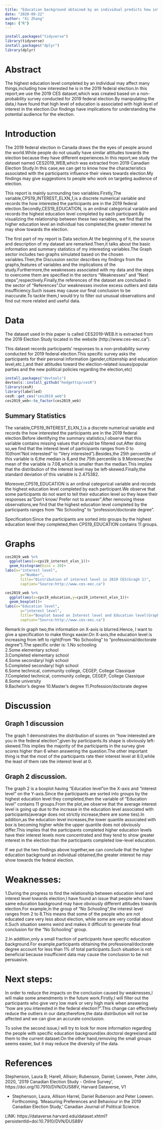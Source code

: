 ```yaml
---
title: "Education background obtained by an individual predicts how interested he is in the 2019 federal election."
date: "2020-09-22"
author: "Xi Zhang"
tags: {"R"}
---
```


```r

install.packages("tidyverse")
library(tidyverse)
install.packages("dplyr")
library(dplyr)
```
# Abstract
The highest education level completed by an individual may affect many things,including how interested he is in the 2019 federal election.In this report,we use the 2019 CES dataset,which was created based on a non-probability survey conducted for 2019 federal election.By manipulating the data,I have found that high level of education is associated with high level of interest in the election.Our findings have implications for understanding the potential audience for the election.

# Introduction


The 2019 federal election in Canada draws the the eyes of people around the world.While people do not usually have similar attitudes towards the election because they have different experiences.In this report,we study the dataset named CES2019_WEB,which was extracted from 2019 Canadian Election Study.In this case,we can get to know how the characteristics associated with the participants influence their views towards election.My findings may give suggestions to people who work on targeting audience of election.

This report is mainly surrounding two variables.Firstly,The variable,CPS19_INTEREST_ELXN_1,is a discrete numerical variable and records the how interested the participants are in the 2019 federal election.Secondly,CES19_EDUCATION, is an ordinal categorical variable and records the highest education level completed by each participant.By visualizing the relationship between these two variables, we find that the higher education level an individual has completed,the greater interest he may show towards the election.

The first part of my report is Data section.At the beginning of it,  the source and description of my dataset are remarked.Then,it talks about the basic information and summary statistics of my interesting variables.The Graph sector includes two graphs simulated based on the chosen variables.Then,the Discussion sector describes my findings from the graphs,features of variables and the implications of the study.Furthermore,the weaknesses associated with my data and the steps to overcome them are specified in the sectors "Weaknesses" and "Next steps",respectively.Finally,the references of the dataset are concluded in the sector of "References".Our weaknesses involve excess outliers and data insufficiency.Such issues may cause our final conclusion to be inaccurate.To tackle them,I would try to filter out unusual observations and find out more related and useful data.










# Data

The dataset used in this paper is called CES2019-WEB.It is extracted from the 2019 Election Study located in the website (http://www.ces-eec.ca").

This dataset records participants' responses to a non-probability survey conducted for 2019 federal election.This specific survey asks the participants for their personal information (gender,citizenship and education level,etc.),and their attitudes toward the election-related issues(popular parties and the new political policies regarding the election,etc)





```r
install.packages("devtools")
devtools::install_github("hodgettsp/cesR")
library(cesR)
library(labelled)
cesR::get_ces("ces2019_web")
ces2019_web<-to_factor(ces2019_web)

```

## Summary Statistics

The variable,CPS19_INTEREST_ELXN_1,is a discrete numerical variable and records the how interested the participants are in the 2019 federal election.Before identifying the summary statistics,I observe that this variable contains missing values that should be filtered out.After doing so,we find that the interest level of participants ranges from 0 to 10(from"Not interested" to "Very interested").Besides,the 25th percentile of this variable is 6,the median is 8,and the 75th percentile is 9.Moreover,the mean of the variable is 7.08,which is smaller than the median.This implies that the distribution of the interest level may be left-skewed.Finally,the standard deviation of this variable is 2.475382.

Moreover,CPS19_EDUCATION is an ordinal categorical variable and records the highest education level completed by each participant.We observe that some participants do not want to tell their education level so they leave their responses as"Don't know/ Prefer not to answer".After removing these observations,we find that the highest education level completed by the participants ranges from "No Schooling" to "profession/doctorate degree".

Specification:Since the participants are sorted into groups by the highest education level they completed,then CPS19_EDUCATION contains 11 groups.



# Graphs


```r
ces2019_web %>%
  ggplot(aes(x=cps19_interest_elxn_1))+
  geom_histogram(bins = 20)+
labs(x="interest level",
       y="Number",
       title="Distribution of interest level in 2019 CES(Gragh 1)",
       caption="Source:http://www.ces-eec.ca")
```

```r
ces2019_web %>%
  ggplot(aes(x=cps19_education,y=cps19_interest_elxn_1))+
  geom_boxplot()+
labs(x="Education level",
       y="interest level",
       title="Boxplot based on Interest level and Education level(Graph 2)",
       caption="Source:http://www.ces-eec.ca")
```

Remark:In graph two,the information on X-axis is blurred.Hence, I want to give a specification to make things easier.On X-axis,the education level is increasing from left to right(From "No Schooling" to "professional/doctorate degree").The specific order is:
1.No schooling	
2.Some elementary school	
3.Completed elementary school	
4.Some secondary/ high school	
5.Completed secondary/ high school	
6.Some technical, community college, CEGEP, College Classique	
7.Completed technical, community college, CEGEP, College Classique	
8.Some university	
9.Bachelor's degree	
10.Master's degree
11.Profession/doctorate degree








# Discussion

## Graph 1 discussion



The graph 1 demonstrates the distribution of scores on "how interested are you in the federal election",given by participants.Its shape is obviously left-skewed.This implies the majority of the participants in the survey give scores higher than 6 when answering the question.The other important thing is that the most of the participants rate their interest level at 8.0,while the least of them rate the interest level at 0.

## Graph 2 discussion.


The graph 2 is a boxplot having "Education level"on the X-axis and "interest level" on the Y-axis.Since the participants are sorted into groups by the highest education level they completed,then the variable of "Education level" contains 11 groups.From the plot,we observe that the average interest level is going up due to the increase in the education level associated with participants(average does not strictly increase,there are some ties).In addition,as the education level increases,the lower quantile associated with box is becoming higher while the upper quantile does not obviously differ.This implies that the participants completed higher education levels have their interest levels more concentrated and they tend to show greater interest in the election than the participants completed low-level education.

If we put the two findings above together,we can conclude that the higher education background an individual obtained,the greater interest he may show towards the federal election.





# Weaknesses:
1.During the progress to find the relationship between education level and interest level towards election,I have found an issue that people who have same education background may have obviously different attitudes towards election.For example,in the group of "No Schooling",the interest level ranges from 2 to 8.This means that some of the people who are not educated care very less about election, while some are very cordial about it.Such situation seems weird and makes it difficult to generate final conclusion for the "No Schooling" group.

2.In addition,only a small fraction of participants have specific education background.For example,participants obtaining the professional/doctorate degree account for less than 1% of  total participants.Such situation is not beneficial because insufficient data may cause the conclusion to be not persuasive.

# Next steps:

In order to reduce the impacts on the conclusion caused by weaknesses,I will make some amendments in the future work.Firstly,I will filter out the participants who give very low mark or very high mark when answering "how are you interested in the federal election?".This change can effectively reduce the outliers in our data;therefore,the data distribution will not be affected and we can give an accurate conclusion.

To solve the second issue,I will try to look for more information regarding the people with specific education background(ex.doctoral degree)and add them to the current dataset.On the other hand,removing the small groups seems easier, but it may reduce the diversity of the data.



# References

Stephenson, Laura B; Harell, Allison; Rubenson, Daniel; Loewen, Peter John, 2020, '2019 Canadian Election Study - Online Survey', https://doi.org/10.7910/DVN/DUS88V, Harvard Dataverse, V1

- Stephenson, Laura, Allison Harrel, Daniel Rubenson and Peter Loewen. Forthcoming. 'Measuring Preferences and Behaviour in the 2019 Canadian Election Study,' Canadian Journal of Political Science.

LINK: https://dataverse.harvard.edu/dataset.xhtml?persistentId=doi:10.7910/DVN/DUS88V